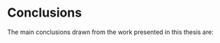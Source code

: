# Conclusions

The main conclusions drawn from the work presented in this thesis are:


\begin{itemize}
  \item Training-induced muscle mass and strength increases are sensitive to resistance training volume, expressed as the within-sessions number of sets, in a dose-dependent manner (Study I).
  \item Moderate-volume training leads to greater ribosome accumulation and mRNA expression of genes related to extracellular matrix remodeling compared to low-volume training (Study I).
  \item Moderate-volume training compared to low-volume exercise leads to a higher stimulation of mTORC1 signaling (Study I).
  \item Resistance training-induced shifts in fiber type distributions is sensitive to training volume. Moderate compared to low training volumes leads to a greater reduction in the proportions of Type IIX fibers after twelve weeks of training (Study I).
  \item The ability to differentiate total RNA accumulation in response to different training volumes after four training sessions predicts benefits of moderate compared to low-volume training after twelve weeks (Study I).
  \item Maximal accumulation of total RNA in response to resistance training occurs after eight sessions in previously untrained young individuals (Study II).
  \item Accumulation of total and ribosomal RNA is not affected by variable training volume. However, eight days of de-training reduced ribosomal precursor RNA and total RNA content (Study II).
  \item Total RNA abundance is positively related to upstream binding factor protein-expression (Study II).
\end{itemize}

